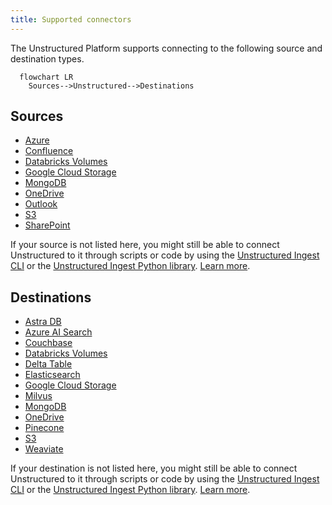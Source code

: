 ```yaml
---
title: Supported connectors
---
```


The Unstructured Platform supports connecting to the following source and destination types.

```mermaid
  flowchart LR
    Sources-->Unstructured-->Destinations
```

## Sources

- [Azure](/platform/sources/azure-blob-storage)
- [Confluence](/platform/sources/confluence)
- [Databricks Volumes](/platform/sources/databricks-volumes)
- [Google Cloud Storage](/platform/sources/google-cloud)
- [MongoDB](/platform/sources/mongodb)
- [OneDrive](/platform/sources/onedrive)
- [Outlook](/platform/sources/outlook)
- [S3](/platform/sources/s3)
- [SharePoint](/platform/sources/sharepoint)

If your source is not listed here, you might still be able to connect Unstructured to it through scripts or code by using the 
[Unstructured Ingest CLI](/ingestion/overview#unstructured-ingest-cli) or the 
[Unstructured Ingest Python library](/ingestion/overview#unstructured-ingest-python-library). 
[Learn more](/api-reference/ingest/source-connectors/overview).

## Destinations

- [Astra DB](/platform/destinations/astradb)
- [Azure AI Search](/platform/destinations/azure-ai-search)
- [Couchbase](/platform/destinations/couchbase)
- [Databricks Volumes](/platform/destinations/databricks-volumes)
- [Delta Table](/platform/destinations/delta-table)
- [Elasticsearch](/platform/destinations/elasticsearch)
- [Google Cloud Storage](/platform/destinations/google-cloud)
- [Milvus](/platform/destinations/milvus)
- [MongoDB](/platform/destinations/mongodb)
- [OneDrive](/platform/destinations/onedrive)
- [Pinecone](/platform/destinations/pinecone)
- [S3](/platform/destinations/s3)
- [Weaviate](/platform/destinations/weaviate)

If your destination is not listed here, you might still be able to connect Unstructured to it through scripts or code by using the 
[Unstructured Ingest CLI](/ingestion/overview#unstructured-ingest-cli) or the 
[Unstructured Ingest Python library](/ingestion/overview#unstructured-ingest-python-library). 
[Learn more](/api-reference/ingest/destination-connector/overview).

